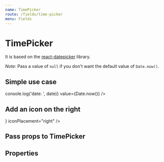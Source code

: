 ```yaml
---
name: TimePicker
route: /fields/time-picker
menu: Fields
---
```




# TimePicker

It is based on the [react-datepicker](https://github.com/Hacker0x01/react-datepicker) library.

_Note_: Pass a value of `null` if you don't want the default value of `Date.now()`.

## Simple use case

<Playground>
  <TimePicker onChange={date => console.log('date: ', date)} value={Date.now()} />
</Playground>

## Add an icon on the right

<Playground>
  <TimePicker icon={<Icon name="date" color="primary.500" />} iconPlacement="right" />
</Playground>

## Pass props to TimePicker

<Playground>
  <TimePicker timeIntervals={30} />
</Playground>

## Properties

<Props of={TimePicker} />
